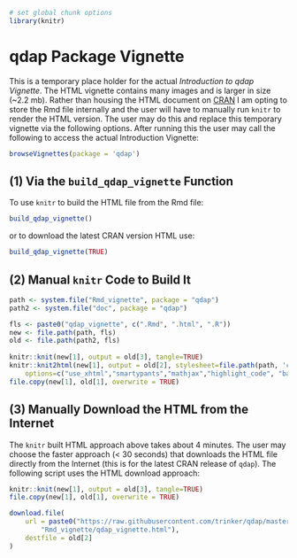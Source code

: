 <!--
%\VignetteEngine{knitr}
%\VignetteIndexEntry{An Introduction to qdap}
-->

```r
# set global chunk options
library(knitr)
```

# qdap Package Vignette

This is a temporary place holder for the actual *Introduction to qdap Vignette*.  The HTML vignette contains many images and is larger in size (~2.2 mb).  Rather than housing the HTML document on [CRAN](http://cran.r-project.org/) I am opting to store the Rmd file internally and the user will have to manually run `knitr` to render the HTML version.  The user may do this and replace this temporary vignette via the following options.  After running this the user may call the following to access the actual Introduction Vignette:

```r
browseVignettes(package = 'qdap')
```

## (1) Via the `build_qdap_vignette` Function    

To use `knitr` to build the HTML file from the Rmd file:

```r
build_qdap_vignette()
```

or to download the latest CRAN version HTML use:

```r
build_qdap_vignette(TRUE)
```

## (2) Manual `knitr` Code to Build It     

```r
path <- system.file("Rmd_vignette", package = "qdap")
path2 <- system.file("doc", package = "qdap")

fls <- paste0("qdap_vignette", c(".Rmd", ".html", ".R"))
new <- file.path(path, fls)
old <- file.path(path2, fls)
   
knitr::knit(new[1], output = old[3], tangle=TRUE)
knitr::knit2html(new[1], output = old[2], stylesheet=file.path(path, 'css/style.css'),
    options=c("use_xhtml","smartypants","mathjax","highlight_code", "base64_images"))
file.copy(new[1], old[1], overwrite = TRUE)
```


## (3) Manually Download the HTML from the Internet         

The `knitr` built HTML approach above takes about 4 minutes.  The user may choose the faster approach (< 30 seconds) that downloads the HTML file directly from the Internet (this is for the latest CRAN release of `qdap`).  The following script uses the HTML download approach:

```r
knitr::knit(new[1], output = old[3], tangle=TRUE)
file.copy(new[1], old[1], overwrite = TRUE)

download.file(
    url = paste0("https://raw.githubusercontent.com/trinker/qdap/master/inst/",
        "Rmd_vignette/qdap_vignette.html"), 
    destfile = old[2]
)
```








